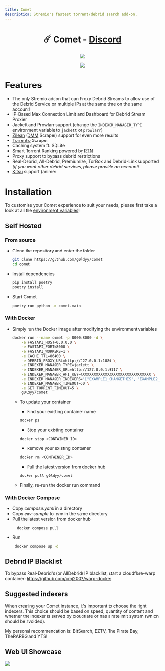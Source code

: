 ```yaml
---
title: Comet
description: Stremio's fastest torrent/debrid search add-on.
---
```


<h1 align="center" id="title">☄️ Comet - <a href="https://discord.gg/rivenmedia">Discord</a></h1>
<p align="center"><img src="https://socialify.git.ci/g0ldyy/comet/image?description=1&font=Raleway&forks=1&issues=1&language=1&logo=https%3A%2F%2Fi.imgur.com%2FGj0KQwB.png&name=1&owner=1&pattern=Solid&pulls=1&stargazers=1&theme=Dark" /></p>
<p align="center">
  <a href="https://ko-fi.com/E1E7ZVMAD">
    <img src="https://ko-fi.com/img/githubbutton_sm.svg">
  </a>
</p>

# Features
- The only Stremio addon that can Proxy Debrid Streams to allow use of the Debrid Service on multiple IPs at the same time on the same account!
- IP-Based Max Connection Limit and Dashboard for Debrid Stream Proxier
- Jackett and Prowlarr support (change the `INDEXER_MANAGER_TYPE` environment variable to `jackett` or `prowlarr`)
- [Zilean](https://github.com/iPromKnight/zilean) ([DMM](https://hashlists.debridmediamanager.com/) Scraper) support for even more results
- [Torrentio](https://torrentio.strem.fun/) Scraper
- Caching system ft. SQLite
- Smart Torrent Ranking powered by [RTN](https://github.com/dreulavelle/rank-torrent-name)
- Proxy support to bypass debrid restrictions
- Real-Debrid, All-Debrid, Premiumize, TorBox and Debrid-Link supported *(if you want other debrid services, please provide an account)*
- [Kitsu](https://kitsu.io/) support (anime)

# Installation
To customize your Comet experience to suit your needs, please first take a look at all the [environment variables](https://github.com/g0ldyy/comet/blob/main/.env-sample)!
## Self Hosted
### From source
- Clone the repository and enter the folder
    ```sh
    git clone https://github.com/g0ldyy/comet
    cd comet
    ```
- Install dependencies
    ```sh
    pip install poetry
    poetry install
    ````
- Start Comet
    ```sh
    poetry run python -m comet.main
    ````

### With Docker
- Simply run the Docker image after modifying the environment variables
  ```sh
  docker run --name comet -p 8000:8000 -d \
      -e FASTAPI_HOST=0.0.0.0 \
      -e FASTAPI_PORT=8000 \
      -e FASTAPI_WORKERS=1 \
      -e CACHE_TTL=86400 \
      -e DEBRID_PROXY_URL=http://127.0.0.1:1080 \
      -e INDEXER_MANAGER_TYPE=jackett \
      -e INDEXER_MANAGER_URL=http://127.0.0.1:9117 \
      -e INDEXER_MANAGER_API_KEY=XXXXXXXXXXXXXXXXXXXXXXXXXXXXXXXX \
      -e INDEXER_MANAGER_INDEXERS='["EXAMPLE1_CHANGETHIS", "EXAMPLE2_CHANGETHIS"]' \
      -e INDEXER_MANAGER_TIMEOUT=30 \
      -e GET_TORRENT_TIMEOUT=5 \
      g0ldyy/comet
  ```
    - To update your container

        - Find your existing container name
      ```sh
      docker ps
      ```

        - Stop your existing container
      ```sh
      docker stop <CONTAINER_ID>
      ```

        - Remove your existing container
      ```sh
      docker rm <CONTAINER_ID>
      ```

        - Pull the latest version from docker hub
      ```sh
      docker pull g0ldyy/comet
      ```

    - Finally, re-run the docker run command
 
### With Docker Compose
- Copy *compose.yaml* in a directory
- Copy *env-sample* to *.env* in the same directory
- Pull the latest version from docker hub
    ```sh
      docker compose pull
    ```
- Run
     ```sh
      docker compose up -d
    ```

## Debrid IP Blacklist
To bypass Real-Debrid's (or AllDebrid) IP blacklist, start a cloudflare-warp container: https://github.com/cmj2002/warp-docker

## Suggested indexers
When creating your Comet instance, it's important to choose the right indexers.
This choice should be based on speed, quantity of content and whether the indexer is served by cloudflare or has a ratelimit system (which should be avoided).

My personal recommendation is: BitSearch, EZTV, The Pirate Bay, TheRARBG and YTS!

## Web UI Showcase
<img src="https://i.imgur.com/SaD365F.png" />

